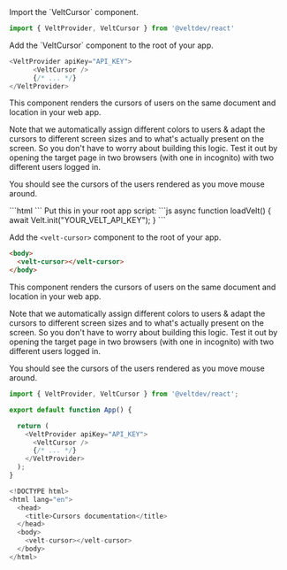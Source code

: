 

<Tabs>
  <Tab title="React / Next.js">


<Steps>

<Step title="Import the VeltCursor Component">
Import the `VeltCursor` component.

```js
import { VeltProvider, VeltCursor } from '@veltdev/react'
```
</Step>

<Step title="Add the VeltCursor Component">
Add the `VeltCursor` component to the root of your app.

```js
<VeltProvider apiKey="API_KEY">
      <VeltCursor />
      {/* ... */}
</VeltProvider>
```

This component renders the cursors of users on the same document and location in your web app.


<Info>
Note that we automatically assign different colors to users & adapt the cursors to different screen sizes and to what's actually present on the screen. So you don't have to worry about building this logic.
</Info>

</Step>

<Step title="Test Integration">
Test it out by opening the target page in two browsers (with one in incognito) with two different users logged in.

You should see the cursors of the users rendered as you move mouse around.
</Step>


</Steps>




  </Tab>

  <Tab title="HTML">


<Steps>

<Step title="Import the Velt Script tag">
```html
<script type="module" src="https://cdn.jsdelivr.net/npm/@veltdev/sdk@latest/velt.js" onload="loadVelt()"></script>
```
</Step>

<Step title="Initialize with your API Key">
Put this in your root app script:
```js
async function loadVelt() {
    await Velt.init("YOUR_VELT_API_KEY");
}
```
</Step>

<Step title="Place the <velt-cursor> component">

Add the `<velt-cursor>` component to the root of your app.

```html
<body>
  <velt-cursor></velt-cursor>
</body>
```

This component renders the cursors of users on the same document and location in your web app.

<Info>
Note that we automatically assign different colors to users & adapt the cursors to different screen sizes and to what's actually present on the screen. So you don't have to worry about building this logic.
</Info>


</Step>

<Step title="Test Integration">
Test it out by opening the target page in two browsers (with one in incognito) with two different users logged in.

You should see the cursors of the users rendered as you move mouse around.
</Step>



</Steps>


  



  </Tab>
</Tabs>

<RequestExample>

```js React / Next.js
import { VeltProvider, VeltCursor } from '@veltdev/react';

export default function App() {

  return (
    <VeltProvider apiKey="API_KEY">
      <VeltCursor />
      {/* ... */}
    </VeltProvider>
  );
}
```


```js HTML
<!DOCTYPE html>
<html lang="en">
  <head>
    <title>Cursors documentation</title>
  </head>
  <body>
    <velt-cursor></velt-cursor>
  </body>
</html>

```
</RequestExample>
